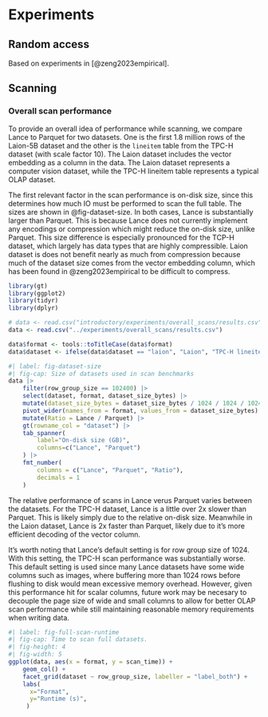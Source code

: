 # Experiments

## Random access

Based on experiments in [@zeng2023empirical].

## Scanning


### Overall scan performance

To provide an overall idea of performance while scanning, we compare Lance to Parquet for two datasets. One is the first 1.8 million rows of the Laion-5B dataset and the other is the `lineitem` table from the TPC-H dataset (with scale factor 10). The Laion dataset includes the vector embedding as a column in the data. The Laion dataset represents a computer vision dataset, while the TPC-H lineitem table represents a typical OLAP dataset.

The first relevant factor in the scan performance is on-disk size, since this determines how much IO must be performed to scan the full table. The sizes are shown in @fig-dataset-size. In both cases, Lance is substantially larger than Parquet. This is because Lance does not currently implement any encodings or compression which might reduce the on-disk size, unlike Parquet. This size difference is especially pronounced for the TCP-H dataset, which largely has data types that are highly compressible. Laion dataset is does not benefit nearly as much from compression because much of the dataset size comes from the vector embedding column, which has been found in @zeng2023empirical to be difficult to compress.

<!-- TODO: we should note the compression type for Parquet and version of the writer in a footnote. -->

```r
library(gt)
library(ggplot2)
library(tidyr)
library(dplyr)

# data <- read.csv("introductory/experiments/overall_scans/results.csv")
data <- read.csv("../experiments/overall_scans/results.csv")

data$format <- tools::toTitleCase(data$format)
data$dataset <- ifelse(data$dataset == "laion", "Laion", "TPC-H lineitem")
```


```r
#| label: fig-dataset-size
#| fig-cap: Size of datasets used in scan benchmarks
data |>
    filter(row_group_size == 102400) |>
    select(dataset, format, dataset_size_bytes) |>
    mutate(dataset_size_bytes = dataset_size_bytes / 1024 / 1024 / 1024) |>
    pivot_wider(names_from = format, values_from = dataset_size_bytes) |>
    mutate(Ratio = Lance / Parquet) |>
    gt(rowname_col = "dataset") |>
    tab_spanner(
        label="On-disk size (GB)",
        columns=c("Lance", "Parquet")
    ) |>
    fmt_number(
        columns = c("Lance", "Parquet", "Ratio"),
        decimals = 1
    )
```

The relative performance of scans in Lance verus Parquet varies between the datasets. For the TPC-H dataset, Lance is a little over 2x slower than Parquet. This is likely simply due to the relative on-disk size. Meanwhile in the Laion dataset, Lance is 2x faster than Parquet, likely due to it's more efficient decoding of the vector column.

It's worth noting that Lance's default setting is for row group size of 1024. With this setting, the TPC-H scan performance was substantially worse. This default setting is used since many Lance datasets have some wide columns such as images, where buffering more than 1024 rows before flushing to disk would mean excessive memory overhead. However, given this performance hit for scalar columns, future work may be necesary to decouple the page size of wide and small columns to allow for better OLAP scan performance while still maintaining reasonable memory requirements when writing data.

```r
#| label: fig-full-scan-runtime
#| fig-cap: Time to scan full datasets.
#| fig-height: 4
#| fig-width: 5
ggplot(data, aes(x = format, y = scan_time)) +
    geom_col() +
    facet_grid(dataset ~ row_group_size, labeller = "label_both") +
    labs(
      x="Format",
      y="Runtime (s)",
     )
```
